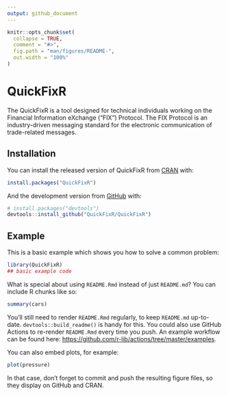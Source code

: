 ```yaml
---
output: github_document
---
```


<!-- README.md is generated from README.Rmd. Please edit that file -->

```r
knitr::opts_chunk$set(
  collapse = TRUE,
  comment = "#>",
  fig.path = "man/figures/README-",
  out.width = "100%"
)
```

# QuickFixR

<!-- badges: start -->
<!-- badges: end -->

The QuickFixR is a tool designed for technical individuals working on the Financial Information eXchange ("FIX") Protocol. The FIX Protocol is an industry-driven messaging standard for the electronic communication of trade-related messages.
  
## Installation

You can install the released version of QuickFixR from [CRAN](https://CRAN.R-project.org) with:

``` r
install.packages("QuickFixR")
```

And the development version from [GitHub](https://github.com/) with:

``` r
# install.packages("devtools")
devtools::install_github("QuickFixR/QuickFixR")
```
## Example

This is a basic example which shows you how to solve a common problem:

```r
library(QuickFixR)
## basic example code
```

What is special about using `README.Rmd` instead of just `README.md`? You can include R chunks like so:

```r
summary(cars)
```

You'll still need to render `README.Rmd` regularly, to keep `README.md` up-to-date. `devtools::build_readme()` is handy for this. You could also use GitHub Actions to re-render `README.Rmd` every time you push. An example workflow can be found here: <https://github.com/r-lib/actions/tree/master/examples>.

You can also embed plots, for example:

```r
plot(pressure)
```

In that case, don't forget to commit and push the resulting figure files, so they display on GitHub and CRAN.
